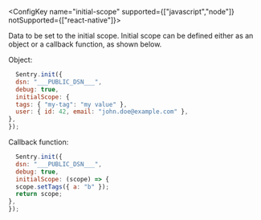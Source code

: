 <ConfigKey name="initial-scope" supported={["javascript","node"]} notSupported={["react-native"]}>

Data to be set to the initial scope. Initial scope can be defined either as an object or a callback function, as shown below.

<SignInNote />

Object:

```javascript
  Sentry.init({
  dsn: "___PUBLIC_DSN___",
  debug: true,
  initialScope: {
  tags: { "my-tag": "my value" },
  user: { id: 42, email: "john.doe@example.com" },
},
});
```

Callback function:

```javascript
  Sentry.init({
  dsn: "___PUBLIC_DSN___",
  debug: true,
  initialScope: (scope) => {
  scope.setTags({ a: "b" });
  return scope;
},
});
```

</ConfigKey>
